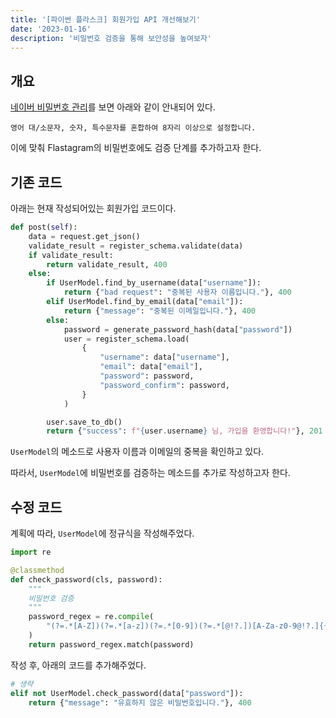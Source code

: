 ```yaml
---
title: '[파이썬 플라스크] 회원가입 API 개선해보기'
date: '2023-01-16'
description: '비밀번호 검증을 통해 보안성을 높여보자'
---
```


## 개요

[네이버 비밀번호 관리](https://privacy.naver.com/protection_activity/security_setting?menu=protection_activity_service_naver_info)를 보면 아래와 같이 안내되어 있다.

```
영어 대/소문자, 숫자, 특수문자를 혼합하여 8자리 이상으로 설정합니다.
```

이에 맞춰 Flastagram의 비밀번호에도 검증 단계를 추가하고자 한다.

## 기존 코드

아래는 현재 작성되어있는 회원가입 코드이다.

```python showLineNumbers
def post(self):
    data = request.get_json()
    validate_result = register_schema.validate(data)
    if validate_result:
        return validate_result, 400
    else:
        if UserModel.find_by_username(data["username"]):
            return {"bad request": "중복된 사용자 이름입니다."}, 400
        elif UserModel.find_by_email(data["email"]):
            return {"message": "중복된 이메일입니다."}, 400
        else:
            password = generate_password_hash(data["password"])
            user = register_schema.load(
                {
                    "username": data["username"],
                    "email": data["email"],
                    "password": password,
                    "password_confirm": password,
                }
            )

        user.save_to_db()
        return {"success": f"{user.username} 님, 가입을 환영합니다!"}, 201
```

`UserModel`의 메소드로 사용자 이름과 이메일의 중복을 확인하고 있다.

따라서, `UserModel`에 비밀번호를 검증하는 메소드를 추가로 작성하고자 한다.

## 수정 코드

계획에 따라, `UserModel`에 정규식을 작성해주었다.

```python showLineNumbers
import re

@classmethod
def check_password(cls, password):
    """
    비밀번호 검증
    """
    password_regex = re.compile(
        "(?=.*[A-Z])(?=.*[a-z])(?=.*[0-9])(?=.*[@!?.])[A-Za-z0-9@!?.]{{8,}}"
    )
    return password_regex.match(password)
```

작성 후, 아래의 코드를 추가해주었다.

```python showLineNumbers
# 생략
elif not UserModel.check_password(data["password"]):
    return {"message": "유효하지 않은 비밀번호입니다."}, 400
```
